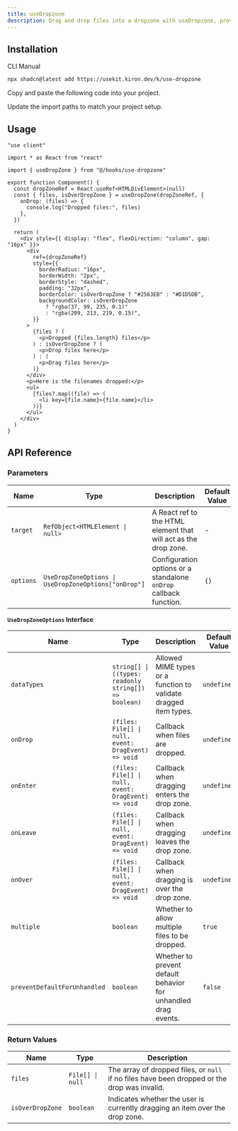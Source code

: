 ```yaml
---
title: useDropzone
description: Drag and drop files into a dropzone with useDropzone, providing options to customize the dropzone.
---
```


<ComponentPreview name="use-dropzone-demo" />

## Installation

<CodeTabs>

<TabsList>
  <TabsTrigger value="cli">CLI</TabsTrigger>
  <TabsTrigger value="manual">Manual</TabsTrigger>
</TabsList>

<TabsContent value="cli">

```bash
npx shadcn@latest add https://usekit.kiron.dev/k/use-dropzone
```

</TabsContent>

<TabsContent value="manual">

<Steps>

<Step>Copy and paste the following code into your project.</Step>

<ComponentSource name="use-dropzone" />

<Step>Update the import paths to match your project setup.</Step>

</Steps>

</TabsContent>

</CodeTabs>

## Usage

```tsx {5, 9-13}
"use client"

import * as React from "react"

import { useDropZone } from "@/hooks/use-dropzone"

export function Component() {
  const dropZoneRef = React.useRef<HTMLDivElement>(null)
  const { files, isOverDropZone } = useDropZone(dropZoneRef, {
    onDrop: (files) => {
      console.log("Dropped files:", files)
    },
  })

  return (
    <div style={{ display: "flex", flexDirection: "column", gap: "16px" }}>
      <div
        ref={dropZoneRef}
        style={{
          borderRadius: "16px",
          borderWidth: "2px",
          borderStyle: "dashed",
          padding: "32px",
          borderColor: isOverDropZone ? "#2563EB" : "#D1D5DB",
          backgroundColor: isOverDropZone
            ? "rgba(37, 99, 235, 0.1)"
            : "rgba(209, 213, 219, 0.15)",
        }}
      >
        {files ? (
          <p>Dropped {files.length} files</p>
        ) : isOverDropZone ? (
          <p>Drop files here</p>
        ) : (
          <p>Drag files here</p>
        )}
      </div>
      <p>Here is the filenames dropped:</p>
      <ul>
        {files?.map((file) => (
          <li key={file.name}>{file.name}</li>
        ))}
      </ul>
    </div>
  )
}
```

## API Reference

### Parameters

| Name      | Type                                                 | Description                                                       | Default Value | Optional |
| --------- | ---------------------------------------------------- | ----------------------------------------------------------------- | ------------- | -------- |
| `target`  | `RefObject<HTMLElement \| null>`                     | A React ref to the HTML element that will act as the drop zone.   | -             | No       |
| `options` | `UseDropZoneOptions \| UseDropZoneOptions["onDrop"]` | Configuration options or a standalone `onDrop` callback function. | `{}`          | Yes      |

**`UseDropZoneOptions` Interface**

| Name                         | Type                                                  | Description                                                      | Default Value | Optional |
| ---------------------------- | ----------------------------------------------------- | ---------------------------------------------------------------- | ------------- | -------- |
| `dataTypes`                  | `string[] \| ((types: readonly string[]) => boolean)` | Allowed MIME types or a function to validate dragged item types. | `undefined`   | Yes      |
| `onDrop`                     | `(files: File[] \| null, event: DragEvent) => void`   | Callback when files are dropped.                                 | `undefined`   | Yes      |
| `onEnter`                    | `(files: File[] \| null, event: DragEvent) => void`   | Callback when dragging enters the drop zone.                     | `undefined`   | Yes      |
| `onLeave`                    | `(files: File[] \| null, event: DragEvent) => void`   | Callback when dragging leaves the drop zone.                     | `undefined`   | Yes      |
| `onOver`                     | `(files: File[] \| null, event: DragEvent) => void`   | Callback when dragging is over the drop zone.                    | `undefined`   | Yes      |
| `multiple`                   | `boolean`                                             | Whether to allow multiple files to be dropped.                   | `true`        | Yes      |
| `preventDefaultForUnhandled` | `boolean`                                             | Whether to prevent default behavior for unhandled drag events.   | `false`       | Yes      |

### Return Values

| Name             | Type             | Description                                                                                  |
| ---------------- | ---------------- | -------------------------------------------------------------------------------------------- |
| `files`          | `File[] \| null` | The array of dropped files, or `null` if no files have been dropped or the drop was invalid. |
| `isOverDropZone` | `boolean`        | Indicates whether the user is currently dragging an item over the drop zone.                 |
